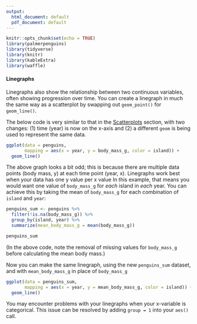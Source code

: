 ```yaml
---
output:
  html_document: default
  pdf_document: default
---
```


```r
knitr::opts_chunk$set(echo = TRUE)
library(palmerpenguins)
library(tidyverse)
library(knitr)
library(kableExtra)
library(waffle)
```

#### Linegraphs

Linegraphs also show the relationship between two continuous variables, often showing progression over time. You can create a linegraph in much the same way as a scatterplot by swapping out `geom_point()` for `geom_line()`.

The below code is very similar to that in the [Scatterplots](link) section, with two changes: (1) time (year) is now on the x-axis and (2) a different `geom` is being used to represent the same data. 

```r
ggplot(data = penguins, 
       mapping = aes(x = year, y = body_mass_g, color = island)) +
  geom_line()
```

The above graph looks a bit odd; this is because there are multiple data points (body mass, y) at each time point (year, x). Linegraphs work best when your data has one y value per x value In this example, that means you would want one value of `body_mass_g` for _each_ island in _each_ year. You can achieve this by taking the mean of `body_mass_g` for each combination of `island` and `year`:  

```r
penguins_sum <- penguins %>%
  filter(!is.na(body_mass_g)) %>%
  group_by(island, year) %>%
  summarize(mean_body_mass_g = mean(body_mass_g))

penguins_sum
```

(In the above code, note the removal of missing values for `body_mass_g` before calculating the mean body mass.)

Now you can make the same linegraph, using the new `penguins_sum` dataset, and with `mean_body_mass_g` in place of `body_mass_g`

```r
ggplot(data = penguins_sum, 
       mapping = aes(x = year, y = mean_body_mass_g, color = island)) +
  geom_line()
```

You may encounter problems with your linegraphs when your x-variable is categorical. This issue can be resolved by adding `group = 1` into your `aes()` call.



